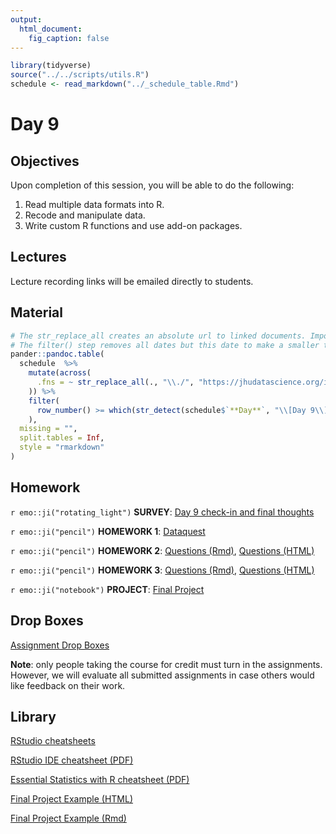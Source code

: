 ```yaml
---
output:
  html_document:
    fig_caption: false
---
```


```r
library(tidyverse)
source("../../scripts/utils.R")
schedule <- read_markdown("../_schedule_table.Rmd")
```

# Day 9

## Objectives

Upon completion of this session, you will be able to do the following:

1. Read multiple data formats into R.
2. Recode and manipulate data.
3. Write custom R functions and use add-on packages.


## Lectures

Lecture recording links will be emailed directly to students.


## Material

```r
# The str_replace_all creates an absolute url to linked documents. Important because there are word and pdf rendered versions of the syllabus.
# The filter() step removes all dates but this date to make a smaller table.
pander::pandoc.table(
  schedule  %>%
    mutate(across(
      .fns = ~ str_replace_all(., "\\./", "https://jhudatascience.org/intro_to_R_class/")
    )) %>%
    filter(
      row_number() >= which(str_detect(schedule$`**Day**`, "\\[Day 9\\]"))
    ),
  missing = "",
  split.tables = Inf,
  style = "rmarkdown"
)
``` 


## Homework

`r emo::ji("rotating_light")` **SURVEY**: [Day 9 check-in and final thoughts](https://courseplus.jhu.edu/core/index.cfm/go/survey2:student.home/coid/16733/#!/surveyid/31507/surveyview)

`r emo::ji("pencil")` **HOMEWORK 1**: [Dataquest](https://app.dataquest.io/login?target-url=%2Fm%2F499%2Fintroduction-to-programming-in-r) 

`r emo::ji("pencil")` **HOMEWORK 2**: [Questions (Rmd)](../../HW/homework2.Rmd), [Questions (HTML)](../../HW/homework2.html)

`r emo::ji("pencil")` **HOMEWORK 3**: [Questions (Rmd)](../../HW/homework3.Rmd), [Questions (HTML)](../../HW/homework3.html)

`r emo::ji("notebook")` **PROJECT**: [Final Project](fixthislink) 


## Drop Boxes

[Assignment Drop Boxes](https://courseplus.jhu.edu/core/index.cfm/go/db:main/coid/16733/)

**Note**: only people taking the course for credit must turn in the assignments. However, we will evaluate all submitted assignments in case others would like feedback on their work.


## Library

[RStudio cheatsheets](https://www.rstudio.com/resources/cheatsheets/)

[RStudio IDE cheatsheet (PDF)](../../resources/rstudio_IDE_cheatsheet.pdf)

[Essential Statistics with R cheatsheet (PDF)](../../resources/essential_statistics_R_cheatsheet.pdf)

[Final Project Example (HTML)](../../ProjectExample/Final_Project_Example.html)

[Final Project Example (Rmd)](../../ProjectExample/Final_Project_Example.Rmd)
